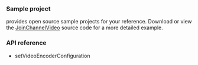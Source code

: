 <PlatformWrapper platform="windows">

### Sample project

<Vg k="COMPANY" /> provides open source sample projects for your reference. Download or view the [JoinChannelVideo](https://github.com/AgoraIO/API-Examples/tree/main/windows/APIExample/APIExample/Basic/LiveBroadcasting) source code for a more detailed example.


### API reference
- <Link to="{{global.API_REF_WINDOWS_ROOT_CPP}}/class_irtcengine.html#api_irtcengine_setvideoencoderconfiguration">setVideoEncoderConfiguration</Link>

</PlatformWrapper>
